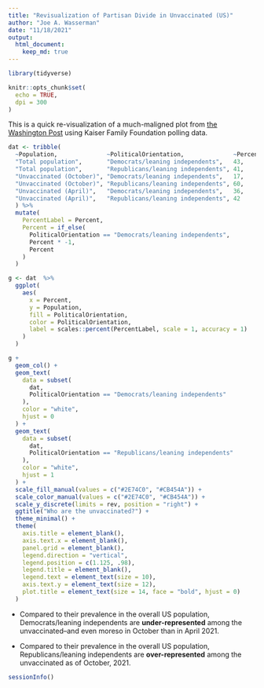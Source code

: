 ```yaml
---
title: "Revisualization of Partisan Divide in Unvaccinated (US)"
author: "Joe A. Wasserman"
date: "11/18/2021"
output: 
  html_document:
    keep_md: true
---
```


```r

library(tidyverse)

knitr::opts_chunk$set(
  echo = TRUE,
  dpi = 300
)

```

This is a quick re-visualization of a much-maligned plot from [the Washington Post](https://www.washingtonpost.com/politics/2021/11/16/party-divide-vaccination/) using Kaiser Family Foundation polling data.

```r
dat <- tribble(
  ~Population,              ~PoliticalOrientation,              ~Percent,
  "Total population",       "Democrats/leaning independents",   43,
  "Total population",       "Republicans/leaning independents", 41,
  "Unvaccinated (October)", "Democrats/leaning independents",   17,
  "Unvaccinated (October)", "Republicans/leaning independents", 60,
  "Unvaccinated (April)",   "Democrats/leaning independents",   36,
  "Unvaccinated (April)",   "Republicans/leaning independents", 42
  ) %>% 
  mutate(
    PercentLabel = Percent,
    Percent = if_else(
      PoliticalOrientation == "Democrats/leaning independents",
      Percent * -1,
      Percent
    )
  )

g <- dat  %>% 
  ggplot(
    aes(
      x = Percent,
      y = Population,
      fill = PoliticalOrientation,
      color = PoliticalOrientation,
      label = scales::percent(PercentLabel, scale = 1, accuracy = 1)
    )
  )

g +
  geom_col() +
  geom_text(
    data = subset(
      dat, 
      PoliticalOrientation == "Democrats/leaning independents"
    ),
    color = "white",
    hjust = 0
  ) +
  geom_text(
    data = subset(
      dat, 
      PoliticalOrientation == "Republicans/leaning independents"
    ),
    color = "white",
    hjust = 1
  ) +
  scale_fill_manual(values = c("#2E74C0", "#CB454A")) +
  scale_color_manual(values = c("#2E74C0", "#CB454A")) +
  scale_y_discrete(limits = rev, position = "right") +
  ggtitle("Who are the unvaccinated?") +
  theme_minimal() +
  theme(
    axis.title = element_blank(),
    axis.text.x = element_blank(),
    panel.grid = element_blank(),
    legend.direction = "vertical",
    legend.position = c(1.125, .98),
    legend.title = element_blank(),
    legend.text = element_text(size = 10),
    axis.text.y = element_text(size = 12),
    plot.title = element_text(size = 14, face = "bold", hjust = 0)
  )
```

* Compared to their prevalence in the overall US population, Democrats/leaning independents are **under-represented** among the unvaccinated--and even moreso in October than in April 2021.

* Compared to their prevalence in the overall US population, Republicans/leaning independents are **over-represented** among the unvaccinated as of October, 2021.

```r
sessionInfo()
```

